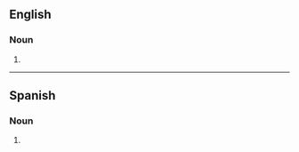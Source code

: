 ==English==

===Noun===
{{head|en|noun form}}

# {{plural of|en|septicemia}}

----

==Spanish==

===Noun===
{{head|es|noun form}}

# {{plural of|es|septicemia}}
